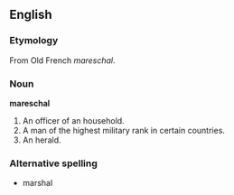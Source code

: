 ==English==
===Etymology===
From Old French ''mareschal''.

===Noun===
'''mareschal'''
# An officer of an household.
# A man of the highest military rank in certain countries.
# An herald.

===Alternative spelling===
* marshal